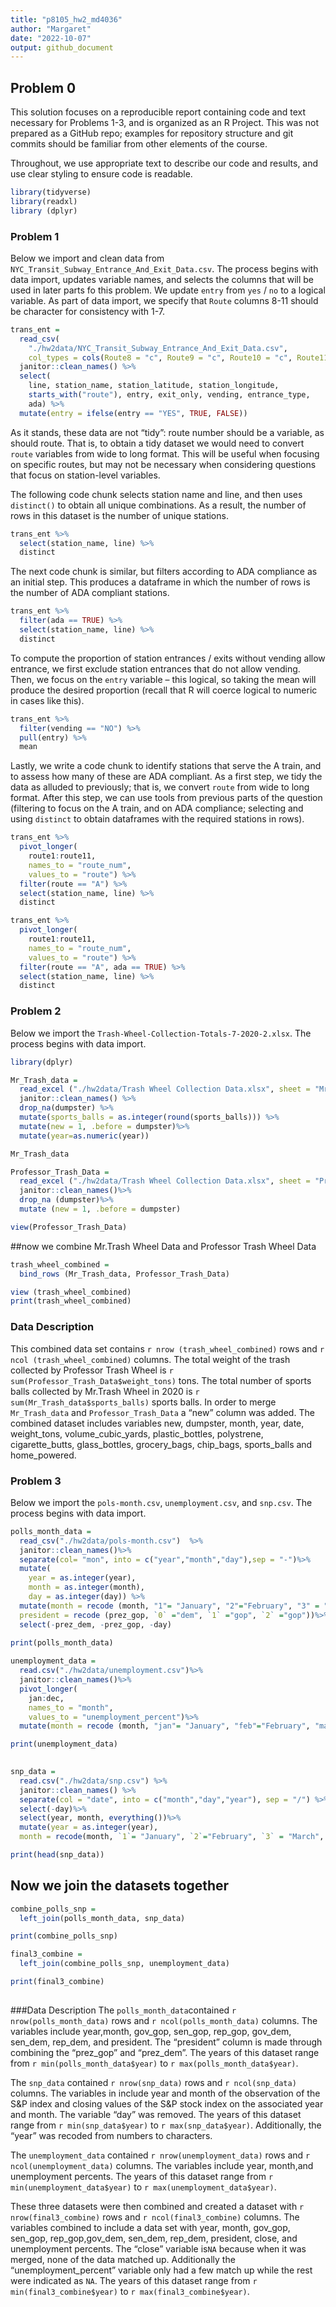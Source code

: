 ```yaml
---
title: "p8105_hw2_md4036"
author: "Margaret"
date: "2022-10-07"
output: github_document
---
```


## Problem 0

This solution focuses on a reproducible report containing code and text necessary for Problems 1-3, and is organized as an R Project. This was not prepared as a GitHub repo; examples for repository structure and git commits should be familiar from other elements of the course.

Throughout, we use appropriate text to describe our code and results, and use clear styling to ensure code is readable. 

```r
library(tidyverse)
library(readxl)
library (dplyr)
```


### Problem 1

Below we import and clean data from `NYC_Transit_Subway_Entrance_And_Exit_Data.csv`. The process begins with data import, updates variable names, and selects the columns that will be used in later parts fo this problem. We update `entry` from `yes` / `no` to a logical variable. As part of data import, we specify that `Route` columns 8-11 should be character for consistency with 1-7.

```r
trans_ent = 
  read_csv(
    "./hw2data/NYC_Transit_Subway_Entrance_And_Exit_Data.csv",
    col_types = cols(Route8 = "c", Route9 = "c", Route10 = "c", Route11 = "c")) %>% 
  janitor::clean_names() %>% 
  select(
    line, station_name, station_latitude, station_longitude, 
    starts_with("route"), entry, exit_only, vending, entrance_type, 
    ada) %>% 
  mutate(entry = ifelse(entry == "YES", TRUE, FALSE))
```

As it stands, these data are not "tidy": route number should be a variable, as should route. That is, to obtain a tidy dataset we would need to convert `route` variables from wide to long format. This will be useful when focusing on specific routes, but may not be necessary when considering questions that focus on station-level variables. 

The following code chunk selects station name and line, and then uses `distinct()` to obtain all unique combinations. As a result, the number of rows in this dataset is the number of unique stations.

```r
trans_ent %>% 
  select(station_name, line) %>% 
  distinct
```

The next code chunk is similar, but filters according to ADA compliance as an initial step. This produces a dataframe in which the number of rows is the number of ADA compliant stations. 

```r
trans_ent %>% 
  filter(ada == TRUE) %>% 
  select(station_name, line) %>% 
  distinct
```

To compute the proportion of station entrances / exits without vending allow entrance, we first exclude station entrances that do not allow vending. Then, we focus on the `entry` variable -- this logical, so taking the mean will produce the desired proportion (recall that R will coerce logical to numeric in cases like this).

```r
trans_ent %>% 
  filter(vending == "NO") %>% 
  pull(entry) %>% 
  mean
```

Lastly, we write a code chunk to identify stations that serve the A train, and to assess how many of these are ADA compliant. As a first step, we tidy the data as alluded to previously; that is, we convert `route` from wide to long format. After this step, we can use tools from previous parts of the question (filtering to focus on the A train, and on ADA compliance; selecting and using `distinct` to obtain dataframes with the required stations in rows).

```r
trans_ent %>% 
  pivot_longer(
    route1:route11,
    names_to = "route_num",
    values_to = "route") %>% 
  filter(route == "A") %>% 
  select(station_name, line) %>% 
  distinct

trans_ent %>% 
  pivot_longer(
    route1:route11,
    names_to = "route_num",
    values_to = "route") %>% 
  filter(route == "A", ada == TRUE) %>% 
  select(station_name, line) %>% 
  distinct
```

### Problem 2

Below we import the `Trash-Wheel-Collection-Totals-7-2020-2.xlsx`. The process begins with data import. 

```r
library(dplyr)
```


```r
Mr_Trash_data =
  read_excel ("./hw2data/Trash Wheel Collection Data.xlsx", sheet = "Mr. Trash Wheel", range = "A2:N550") %>%
  janitor::clean_names() %>%
  drop_na(dumpster) %>%
  mutate(sports_balls = as.integer(round(sports_balls))) %>%
  mutate(new = 1, .before = dumpster)%>%
  mutate(year=as.numeric(year))

Mr_Trash_data

```

```r
Professor_Trash_Data = 
  read_excel ("./hw2data/Trash Wheel Collection Data.xlsx", sheet = "Professor Trash Wheel", range = "A2:M97") %>%
  janitor::clean_names()%>%
  drop_na (dumpster)%>%
  mutate (new = 1, .before = dumpster) 

view(Professor_Trash_Data)
```

##now we combine Mr.Trash Wheel Data and Professor Trash Wheel Data
```r
trash_wheel_combined = 
  bind_rows (Mr_Trash_data, Professor_Trash_Data)

view (trash_wheel_combined)
print(trash_wheel_combined)
```

### Data Description
This combined data set contains `r nrow (trash_wheel_combined)` rows and `r ncol (trash_wheel_combined)` columns. The total weight of the trash collected by Professor Trash Wheel is `r sum(Professor_Trash_Data$weight_tons)` tons. The total number of sports balls collected by Mr.Trash Wheel in 2020 is `r sum(Mr_Trash_data$sports_balls)` sports balls. In order to merge `Mr_Trash_data` and `Professor_Trash_Data` a "new" column was added. The combined dataset includes variables new, dumpster, month, year, date, weight_tons, volume_cubic_yards, plastic_bottles, polystrene, cigarette_butts, glass_bottles, grocery_bags, chip_bags, sports_balls and home_powered.


### Problem 3

Below we import the `pols-month.csv`, `unemployment.csv`, and `snp.csv`. The process begins with data import. 
```r
polls_month_data =
  read_csv("./hw2data/pols-month.csv")  %>%
  janitor::clean_names()%>%
  separate(col= "mon", into = c("year","month","day"),sep = "-")%>%
  mutate(
    year = as.integer(year),
    month = as.integer(month),
    day = as.integer(day)) %>%
  mutate(month = recode (month, "1"= "January", "2"="February", "3" = "March", "4"="April", "5"= "May", "6"= "June", "7"="July", "8"="August", "9"="September","10"= "October", "11"="November", "12"="December"), 
  president = recode (prez_gop, `0` ="dem", `1` ="gop", `2` ="gop"))%>%
  select(-prez_dem, -prez_gop, -day)
  
print(polls_month_data)
```

```r
unemployment_data = 
  read.csv("./hw2data/unemployment.csv")%>%
  janitor::clean_names()%>%
  pivot_longer(
    jan:dec,
    names_to = "month",
    values_to = "unemployment_percent")%>%
  mutate(month = recode (month, "jan"= "January", "feb"="February", "mar" = "March", "apr"="April", "may"= "May", "jun"= "June", "jul"="July", "aug"="August", "sep"="September","oct"= "October", "nov"="November", "dec"="December"))

print(unemployment_data)
  
```

```r
snp_data =
  read.csv("./hw2data/snp.csv") %>%
  janitor::clean_names() %>%
  separate(col = "date", into = c("month","day","year"), sep = "/") %>%
  select(-day)%>%
  select(year, month, everything())%>%
  mutate(year = as.integer(year),
  month = recode(month, `1`= "January", `2`="February", `3` = "March", `4`="April", `5`= "May", `6`= "June", `7`="July", `8`="August", `9`="September",`10`= "October", `11`="November", `12`="December"))

print(head(snp_data))

```

## Now we join the datasets together
```r
combine_polls_snp =
  left_join(polls_month_data, snp_data)

print(combine_polls_snp)

final3_combine =
  left_join(combine_polls_snp, unemployment_data)

print(final3_combine)
  
```
###Data Description
The `polls_month_data`contained `r nrow(polls_month_data)` rows and `r ncol(polls_month_data)` columns. The variables include year,month, gov_gop, sen_gop, rep_gop, gov_dem, sen_dem, rep_dem, and president. The "president" column is made through combining the "prez_gop" and "prez_dem". The years of this dataset range from `r min(polls_month_data$year)` to `r max(polls_month_data$year)`.

The `snp_data` contained `r nrow(snp_data)` rows and `r ncol(snp_data)` columns. The variables in include year and month of the observation of the S&P index and closing values of the S&P stock index on the associated year and month. The variable "day" was removed. The years of this dataset range from `r min(snp_data$year)` to `r max(snp_data$year)`. Additionally, the "year" was recoded from numbers to characters.

The `unemployment_data` contained `r nrow(unemployment_data)` rows and `r ncol(unemployment_data)` columns. The variables include year, month,and unemployment percents. The years of this dataset range from `r min(unemployment_data$year)` to `r max(unemployment_data$year)`. 

These three datasets were then combined and created a dataset with `r nrow(final3_combine)` rows and `r ncol(final3_combine)` columns. The variables combined to include a data set with year, month, gov_gop, sen_gop, rep_gop,gov_dem, sen_dem, rep_dem, president, close, and unemployment percents. The "close" variable is`NA` because when it was merged, none of the data matched up. Additionally the "unemployment_percent" variable only had a few match up while the rest were indicated as `NA`. The years of this dataset range from `r min(final3_combine$year)` to `r max(final3_combine$year)`.


